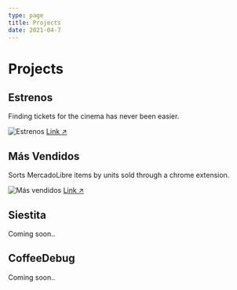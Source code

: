 ```yaml
---
type: page
title: Projects
date: 2021-04-7
---
```


# Projects

## Estrenos

Finding tickets for the cinema has never been easier.


<Image
  src="/images/estrenos.png"
  alt="Estrenos"
  width={661}
  height={494}
  priority
  className="next-image"
/>
[Link ↗ ](https://cinemark-app.vercel.app/)

## Más Vendidos

Sorts MercadoLibre items by units sold through a chrome extension.

<Image
  src="/images/masvendidos.png"
  alt="Más vendidos"
  width={661}
  height={494}
  priority
  className="next-image"
/>
[Link ↗ ](https://chrome.google.com/webstore/detail/mercadolibre-m%C3%A1s-vendidos/bmjpjimlmmbjpmglplkahkhpebomdoed)

## Siestita

Coming soon..

## CoffeeDebug

Coming soon..
